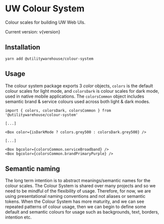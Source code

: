 
<Meta title="Colour System / Introduction" />

# UW Colour System

Colour scales for building UW Web UIs.

Current version: v{version}

## Installation

```console
yarn add @utilitywarehouse/colour-system
```

## Usage

The colour system package exports 3 _color_ objects, `colors` is the default
colour scales for light mode, and `colorsDark` is colour scales for dark mode,
used in native mobile applications. The `colorsCommon` object includes semantic
brand & service colours used across both light & dark modes.

```tsx
import { colors, colorsDark, colorsCommon } from '@utilitywarehouse/colour-system'

[...]

<Box color={isDarkMode ? colors.grey500 : colorsDark.grey500} />

[...]

<Box bgcolor={colorsCommon.serviceBroadband} />
<Box bgcolor={colorsCommon.brandPrimaryPurple} />
```

## Semantic naming

The long term intention is to abstract meanings/semantic names for the colour
scales. The Colour System is shared over many projects and so we need to be
mindful of the flexibility of usage. Therefore, for now, we are using
presentational naming conventions and not aliases or semantic tokens. When the
Colour System has more maturity, and we can see repeated patterns of colour
usage, then we can begin to define some default and semantic colours for usage
such as backgrounds, text, borders, intention etc.
